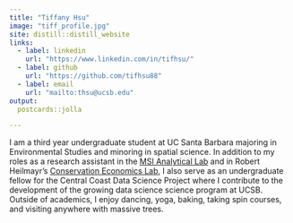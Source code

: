 ```yaml
---
title: "Tiffany Hsu"
image: "tiff_profile.jpg"
site: distill::distill_website
links:
  - label: linkedin
    url: "https://www.linkedin.com/in/tifhsu/"
  - label: github
    url: "https://github.com/tifhsu88"
  - label: email
    url: "mailto:thsu@ucsb.edu"
output:
  postcards::jolla

---
```

 
I am a third year undergraduate student at UC Santa Barbara majoring in Environmental Studies and minoring in spatial science. In addition to my roles as a research assistant in the [MSI Analytical Lab](https://msi.ucsb.edu/facilities-services/analytical-lab/about) and in Robert Heilmayr’s [Conservation Economics Lab](https://www.conservation-econ.com), I also serve as an undergraduate fellow for the Central Coast Data Science Project where I contribute to the development of the growing data science science program at UCSB. Outside of academics, I enjoy dancing, yoga, baking, taking spin courses, and visiting anywhere with massive trees. 


